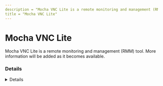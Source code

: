 ```yaml
---
description = "Mocha VNC Lite is a remote monitoring and management (RMM) tool. More information will be added as it becomes available."
title = "Mocha VNC Lite"
---
```




# Mocha VNC Lite

Mocha VNC Lite is a remote monitoring and management (RMM) tool. More information will be added as it becomes available.

### Details
<Details author={""}
         category={""}
         created={""}
         website={""}
         lastModified={""}
         privileges={""}
         free={ "" }
         verification={""}
/>

#### Installation Paths
<Card code={ ["This installs a modified VNC and cannot be blocked by path separate from VNC", "This installs a modified VNC and cannot be blocked by path separate from VNC", "*\\RealVNC\\VNC4\\*"] }/>





### Forensic Artifacts










